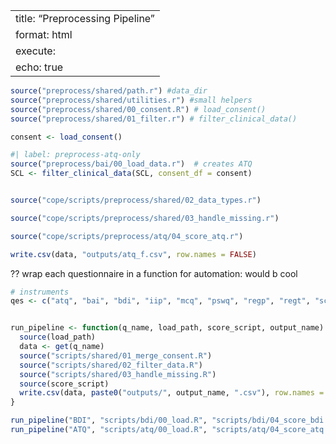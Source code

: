 
---
title: "Preprocessing Pipeline"
format: html
execute:
  echo: true
---

```r
source("preprocess/shared/path.r") #data_dir
source("preprocess/shared/utilities.r") #small helpers
source("preprocess/shared/00_consent.R") # load_consent()
source("preprocess/shared/01_filter.r") # filter_clinical_data()

consent <- load_consent()
```

```r
#| label: preprocess-atq-only
source("preprocess/bai/00_load_data.r")  # creates ATQ
SCL <- filter_clinical_data(SCL, consent_df = consent)


source("cope/scripts/preprocess/shared/02_data_types.r")

source("cope/scripts/preprocess/shared/03_handle_missing.r")

source("cope/scripts/preprocess/atq/04_score_atq.r")

write.csv(data, "outputs/atq_f.csv", row.names = FALSE)

```






?? wrap each questionnaire in a function for automation: would b cool
```r
# instruments
qes <- c("atq", "bai", "bdi", "iip", "mcq", "pswq", "regp", "regt", "scl")


run_pipeline <- function(q_name, load_path, score_script, output_name) {
  source(load_path)
  data <- get(q_name)
  source("scripts/shared/01_merge_consent.R")
  source("scripts/shared/02_filter_data.R")
  source("scripts/shared/03_handle_missing.R")
  source(score_script)
  write.csv(data, paste0("outputs/", output_name, ".csv"), row.names = FALSE)
}

run_pipeline("BDI", "scripts/bdi/00_load.R", "scripts/bdi/04_score_bdi.R", "bdi_f")
run_pipeline("ATQ", "scripts/atq/00_load.R", "scripts/atq/04_score_atq.R", "atq_f")
```